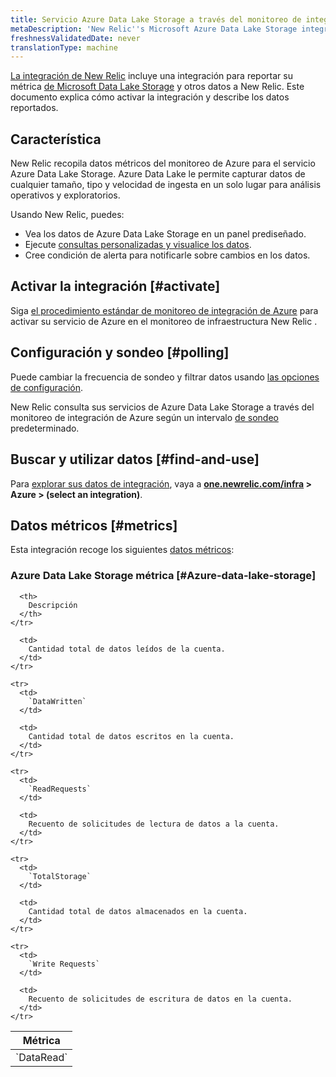 ```yaml
---
title: Servicio Azure Data Lake Storage a través del monitoreo de integración de Azure
metaDescription: 'New Relic''s Microsoft Azure Data Lake Storage integration: what data it reports and how to enable it.'
freshnessValidatedDate: never
translationType: machine
---
```


[La integración de New Relic](/docs/infrastructure/integrations-getting-started/getting-started/introduction-infrastructure-integrations) incluye una integración para reportar su métrica [de Microsoft Data Lake Storage](https://learn.microsoft.com/en-us/azure/data-lake-store) y otros datos a New Relic. Este documento explica cómo activar la integración y describe los datos reportados.

## Característica

New Relic recopila datos métricos del monitoreo de Azure para el servicio Azure Data Lake Storage. Azure Data Lake le permite capturar datos de cualquier tamaño, tipo y velocidad de ingesta en un solo lugar para análisis operativos y exploratorios.

Usando New Relic, puedes:

* Vea los datos de Azure Data Lake Storage en un panel prediseñado.
* Ejecute [consultas personalizadas y visualice los datos](/docs/infrastructure/integrations-getting-started/getting-started/use-integration-data-new-relic-insights).
* Cree condición de alerta para notificarle sobre cambios en los datos.

## Activar la integración [#activate]

Siga [el procedimiento estándar de monitoreo de integración de Azure](/docs/infrastructure/microsoft-azure-integrations/azure-integrations-list/azure-monitor) para activar su servicio de Azure en el monitoreo de infraestructura New Relic .

## Configuración y sondeo [#polling]

Puede cambiar la frecuencia de sondeo y filtrar datos usando [las opciones de configuración](/docs/infrastructure/microsoft-azure-integrations/azure-integrations-list/azure-monitor/#settings).

New Relic consulta sus servicios de Azure Data Lake Storage a través del monitoreo de integración de Azure según un intervalo [de sondeo](/docs/infrastructure/microsoft-azure-integrations/azure-integrations-list/azure-monitor/#settings) predeterminado.

## Buscar y utilizar datos [#find-and-use]

Para [explorar sus datos de integración](/docs/infrastructure/integrations/find-use-infrastructure-integration-data), vaya a <DoNotTranslate>**[one.newrelic.com/infra](https://one.newrelic.com/infra) > Azure > (select an integration)**</DoNotTranslate>.

## Datos métricos [#metrics]

Esta integración recoge los siguientes [datos métricos](/docs/infrastructure/integrations-getting-started/getting-started/understand-integration-data-data-types#metric):

### Azure Data Lake Storage métrica [#Azure-data-lake-storage]

<table>
  <thead>
    <tr>
      <th style={{ width: "300px" }}>
        Métrica
      </th>

      <th>
        Descripción
      </th>
    </tr>
  </thead>

  <tbody>
    <tr>
      <td>
        `DataRead`
      </td>

      <td>
        Cantidad total de datos leídos de la cuenta.
      </td>
    </tr>

    <tr>
      <td>
        `DataWritten`
      </td>

      <td>
        Cantidad total de datos escritos en la cuenta.
      </td>
    </tr>

    <tr>
      <td>
        `ReadRequests`
      </td>

      <td>
        Recuento de solicitudes de lectura de datos a la cuenta.
      </td>
    </tr>

    <tr>
      <td>
        `TotalStorage`
      </td>

      <td>
        Cantidad total de datos almacenados en la cuenta.
      </td>
    </tr>

    <tr>
      <td>
        `Write Requests`
      </td>

      <td>
        Recuento de solicitudes de escritura de datos en la cuenta.
      </td>
    </tr>
  </tbody>
</table>